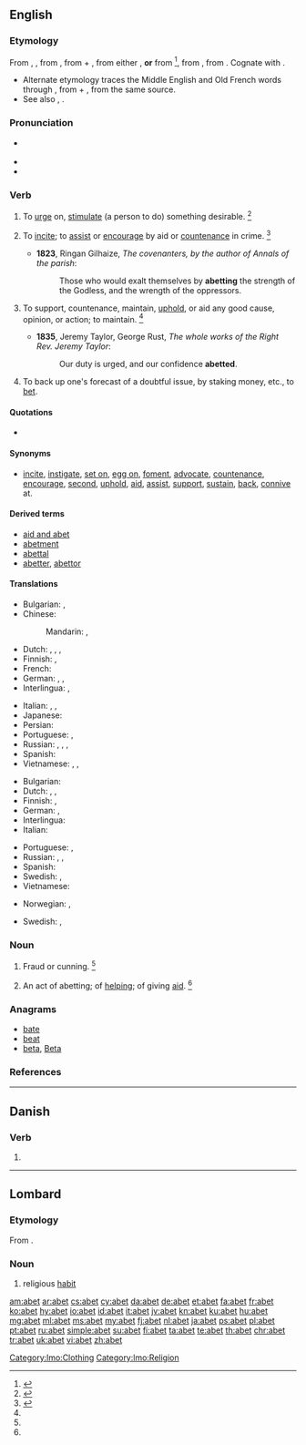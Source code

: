 {{also|авет}}
==English==

===Etymology===
From {{etyl|enm|en}} {{m|enm|abetten}}, {{m|enm|abette}}, from {{etyl|fro|en}} {{m|fro|abeter||to entice}}, from {{m|fro|a-||to}} + {{m|fro|beter||hound on, urge, to bait}}, from either {{etyl|dum|en}} {{m|dum|betan|bētan|incite}}, '''or''' from {{etyl|non|en}} {{m|non|beita||to cause to bite, bait, incite}}<ref>{{R:CDOE|page=2}}</ref>, from {{etyl|gem-pro|en}} {{m|gem-pro|*baitijaną||to cause to bite}}, from {{etyl|ine-pro|en}} {{m|ine-pro|*bʰeyd-||to split}}. Cognate with {{etyl|is|-}} {{m|is|beita||to set dogs on", "to feed}}.
* Alternate etymology traces the Middle English and Old French words through {{etyl|ang|-}} {{m|ang|*ābǣtan||to hound on}}, from {{m|ang|ā-}} + {{m|ang|bǣtan||to bait}}, from the same {{etyl|gem-pro|en}} source.
* See also {{m|en|bait}}, {{m|en|bet}}.

===Pronunciation===
* {{a|UK|US}} {{IPA|/əˈbɛt/|lang=en}}
* {{audio|En-us-abet.ogg|Audio (US)|lang=en}}
* {{rhymes|ɛt|lang=en}}

===Verb===
{{en-verb|abett}}

# {{label|en|obsolete|transitive}} To [[urge]] on, [[stimulate]] (a person to do) something desirable. {{defdate|Attested from around (1350 to 1470) (1390) until the early 17<sup>th</sup> century.}}<ref name=Chamber>{{R:CDOE|page=6}}</ref>
# {{label|en|transitive}} To [[incite]]; to [[assist]] or [[encourage]] by aid or [[countenance]] in crime. {{defdate|First attested from around (1350 to 1470).}}<ref name=SOED>{{R:SOED5|page=4}}</ref>
#* '''1823''', Ringan Gilhaize, ''The covenanters, by the author of Annals of the parish'':
#*: Those who would exalt themselves by '''abetting''' the strength of the Godless, and the wrength of the oppressors.
# {{label|en|transitive|archaic}} To support, countenance, maintain, [[uphold]], or aid any good cause, opinion, or action; to maintain. {{defdate|First attested in the late 16<sup>th</sup> century.}}<ref name=SOED/>
#* '''1835''', Jeremy Taylor, George Rust, ''The whole works of the Right Rev. Jeremy Taylor'':
#*: Our duty is urged, and our confidence '''abetted'''.
# {{label|en|obsolete}} To back up one's forecast of a doubtful issue, by staking money, etc., to [[bet]].

====Quotations====
* {{seeCites}}

====Synonyms====
* {{sense|to instigate or encourage by aid or countenance}} [[incite]], [[instigate]], [[set on]], [[egg on]], [[foment]], [[advocate]], [[countenance]], [[encourage]], [[second]], [[uphold]], [[aid]], [[assist]], [[support]], [[sustain]], [[back]], [[connive]] at.

====Derived terms====
* [[aid and abet]]
* [[abetment]]
* [[abettal]]
* [[abetter]], [[abettor]]

====Translations====
{{trans-top|to assist or encourage in crime}}
* Bulgarian: {{t+|bg|подбуждам}}, {{t+|bg|подстрекавам}}
* Chinese:
*: Mandarin: {{t|cmn|煽動|sc=Hani}}, {{t+|cmn|煽动|tr=shāndòng|sc=Hani}}
* Dutch: {{t+|nl|aansporen}}, {{t+|nl|aanmoedigen}}, {{t+|nl|ophitsen}}, {{t+|nl|aanzetten}}
* Finnish: {{t+|fi|yllyttää}} {{qualifier|to encourage}}, {{t+|fi|avustaa}} {{qualifier|to assist}}
* French: {{t+|fr|encourager}}
* German: {{t+|de|ermutigen}}, {{t|de|aufhetzen}}, {{t|de|anstiften}}
* Interlingua: {{t|ia|incitar}}, {{t|ia|incorariar}}
{{trans-mid}}
* Italian: {{t+|it|favoreggiare}}, {{t+|it|incoraggiare}}, {{t+|it|istigare}}
* Japanese: {{t|ja|煽動する|tr=せんどうする, sendō suru|sc=Jpan}}
* Persian: {{t|fa|همدستی کردن|tr=hamdasti kardan}}
* Portuguese: {{t+|pt|incitar}}, {{t+|pt|instigar}}
* Russian: {{t+|ru|подстрека́ть}}, {{t+|ru|подбива́ть}}, {{t+|ru|подгова́ривать}}, {{t+|ru|нау́ськивать}}
* Spanish: {{t+|es|incitar}}
* Vietnamese: {{t|vi|xúi bẩy}}, {{t+|vi|xúi giục}}, {{t+|vi|khích}}
{{trans-bottom}}

{{trans-top|to support, uphold, or aid}}
* Bulgarian: {{t+|bg|поощрявам}} {{t+|bg|съдействувам}}
* Dutch: {{t+|nl|bijstaan}}, {{t+|nl|ondersteunen}}, {{t|nl|meehelpen aan}}
* Finnish: {{t+|fi|tukea}}, {{t+|fi|ylläpitää}}
* German: {{t+|de|stützen}}, {{t+|de|helfen}}
* Interlingua: {{t+|ia|adjutar}}
* Italian: {{t+|it|sostenere}}
{{trans-mid}}
* Portuguese: {{t+|pt|assistir}}, {{t+|pt|ajudar}}
* Russian: {{t+|ru|подде́рживать}}, {{t+|ru|поощря́ть}}, {{t+|ru|соде́йствовать}}
* Spanish: {{t+|es|ayudar}}
* Swedish: {{t+|sv|bistå}}, {{t|sv|understödja}}
* Vietnamese: {{t+|vi|tiếp tay}}
{{trans-bottom}}

{{checktrans-top}}
* Norwegian: {{t-check|no|tilskynde}}, {{t-check|no|hjelpe}}
{{trans-mid}}
* Swedish: {{t-check|sv|medverka}}, {{t-check|sv|bistå}}
{{trans-bottom}}

===Noun===
{{en-noun}}

# {{label|en|obsolete}} Fraud or cunning. {{defdate|First attested from 1150 to 1350.}}<ref name=SOED/>
# {{label|en|obsolete}} An act of abetting; of [[help]]ing; of giving [[aid]]. {{defdate|First attested from 1350 to 1470.}}<ref name=SOED/>

===Anagrams===
* [[bate#English|bate]]
* [[beat#English|beat]]
* [[beta#English|beta]], [[Beta#English|Beta]]

===References===
<references/>

----

==Danish==

===Verb===
{{head|da|past participle}}

# {{inflection of|abe||past|part|lang=da}}

----

==Lombard==

===Etymology===
From {{etyl|la|lmo}} {{m|la|habitus||habit, appearance}}.

===Noun===
{{head|lmo|noun|g=m}}

# religious [[habit]] {{qualifier|clothing}}

[[Category:lmo:Clothing]]
[[Category:lmo:Religion]]

[[am:abet]]
[[ar:abet]]
[[cs:abet]]
[[cy:abet]]
[[da:abet]]
[[de:abet]]
[[et:abet]]
[[fa:abet]]
[[fr:abet]]
[[ko:abet]]
[[hy:abet]]
[[io:abet]]
[[id:abet]]
[[it:abet]]
[[jv:abet]]
[[kn:abet]]
[[ku:abet]]
[[hu:abet]]
[[mg:abet]]
[[ml:abet]]
[[ms:abet]]
[[my:abet]]
[[fj:abet]]
[[nl:abet]]
[[ja:abet]]
[[ps:abet]]
[[pl:abet]]
[[pt:abet]]
[[ru:abet]]
[[simple:abet]]
[[su:abet]]
[[fi:abet]]
[[ta:abet]]
[[te:abet]]
[[th:abet]]
[[chr:abet]]
[[tr:abet]]
[[uk:abet]]
[[vi:abet]]
[[zh:abet]]